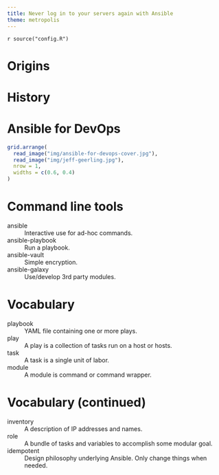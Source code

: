 ```yaml
---
title: Never log in to your servers again with Ansible
theme: metropolis
---
```

`r source("config.R")`

# Origins

# History

# Ansible for DevOps

```r
grid.arrange(
  read_image("img/ansible-for-devops-cover.jpg"),
  read_image("img/jeff-geerling.jpg"),
  nrow = 1,
  widths = c(0.6, 0.4)
)
```

# Command line tools

ansible
:   Interactive use for ad-hoc commands.

ansible-playbook
:   Run a playbook.

ansible-vault
:   Simple encryption.

ansible-galaxy
:   Use/develop 3rd party modules.

# Vocabulary

playbook
:   YAML file containing one or more plays.

play
:   A play is a collection of tasks run on a host or hosts.

task
:   A task is a single unit of labor.

module
:   A module is command or command wrapper.

# Vocabulary (continued)

inventory
:   A description of IP addresses and names.

role
:   A bundle of tasks and variables to accomplish some modular goal.

idempotent
:   Design philosophy underlying Ansible. Only change things when needed.
